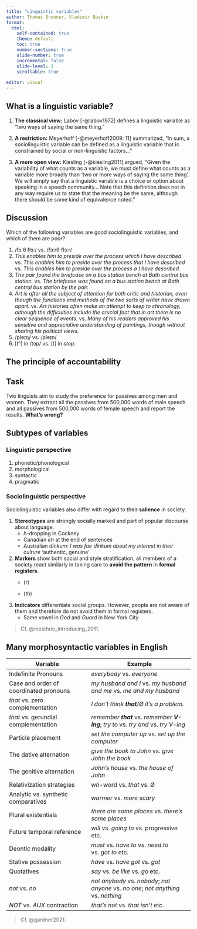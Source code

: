 ```yaml
---
title: "Linguistic variables"
author: Thomas Brunner, Vladimir Buskin
format:
  html:
    self-contained: true
    theme: default
    toc: true
    number-sections: true
    slide-number: true
    incremental: false
    slide-level: 3
    scrollable: true
    
editor: visual
---
```


## What is a linguistic variable?

1.  **The classical view:** Labov [-@labov1972] defines a linguistic
    variable as "two ways of saying the same thing."

2.  **A restriction:** Meyerhoff [-@meyerhoff2009: 11] summarized, "In
    sum, a sociolinguistic variable can be defined as a linguistic
    variable that is constrained by social or non-linguistic factors..."

3.  **A more open view:** Kiesling [-@kiesling2011] argued, "Given the
    variability of what counts as a variable, we must define what counts
    as a variable more broadly than 'two or more ways of saying the same
    thing'. We will simply say that a linguistic variable is a choice or
    option about speaking in a speech community... Note that this
    definition does not in any way require us to state that the meaning
    be the same, although there should be some kind of equivalence
    noted."

::: callout-caution
## Discussion

Which of the following variables are good sociolinguistic variables, and
which of them are poor?

1.  /fɔːθ flɔː/ vs. /fɔːrθ flɔːr/
2.  *This enables him to preside over the process which I have
    described* vs. *This enables him to preside over the process that I
    have described* vs. *This enables him to preside over the process ∅
    I have described*.
3.  *The pair found the briefcase on a bus station bench at Bath central
    bus station.* vs. *The briefcase was found on a bus station bench at
    Bath central bus station by the pair.*
4.  *Art is after all the subject of attention for both critic and
    historian, even though the functions and methods of the two sorts of
    writer have drawn apart.* vs. *Art histories often make an attempt
    to keep to chronology, although the difficulties include the crucial
    fact that in art there is no clear sequence of events.* vs. *Many of
    his readers approved his sensitive and appreciative understanding of
    paintings, though without sharing his political views.*
5.  /pleɪŋ/ vs. /pleɪn/
6.  \[tʰ\] in /tɔp/ vs. \[t\] in *stop*.
:::

## The principle of accountability

::: callout-caution
## Task

Two linguists aim to study the preference for passives among men and
women. They extract all the passives from 500,000 words of male speech
and all passives from 500,000 words of female speech and report the
results. **What's wrong?**
:::

## Subtypes of variables

### Linguistic perspective

1.  phonetic/phonological
2.  morphological
3.  syntactic
4.  pragmatic

### Sociolinguistic perspective

Sociolinguistic variables also differ with regard to their **salience**
in society.

1.  **Stereotypes** are strongly socially marked and part of popular
    discourse about language.
    -   *h*-dropping in Cockney
    -   Canadian *eh* at the end of sentences
    -   Australian *dinkum*: *I was fair dinkum about my interest in
        their culture* 'authentic, genuine'
2.  **Markers** show both social and style stratification; all members
    of a society react similarly in taking care to **avoid the pattern**
    in **formal registers**.
    -   \(r\)

    -   (th)
3.  **Indicators** differentiate social groups. However, people are not
    aware of them and therefore do not avoid them in formal registers.
    -   Same vowel in *God* and *Guard* in New York City

> Cf. @mesthrie_introducing_2011.

## Many morphosyntactic variables in English

| Variable                               | Example                                                                              |
|--------------------------------|----------------------------------------|
| Indefinite Pronouns                    | *everybody* vs. *everyone*                                                           |
| Case and order of coordinated pronouns | *my husband and I* vs. *my husband and me* vs. *me and my husband*                   |
| *that* vs. zero complementation        | *I don't think **that**/Ø it's a problem.*                                           |
| *that* vs. gerundial complementation   | *remember **that*** vs. *remember **V-ing***; *try to* vs. *try and* vs. *try V-ing* |
| Particle placement                     | *set the computer up* vs. *set up the computer*                                      |
| The dative alternation                 | *give the book to John* vs. *give John the book*                                     |
| The genitive alternation               | *John's house* vs. *the house of John*                                               |
| Relativization strategies              | *wh*-word vs. *that* vs. Ø                                                           |
| Analytic vs. synthetic comparatives    | *warmer* vs. *more scary*                                                            |
| Plural existentials                    | *there are some places* vs. *there's some places*                                    |
| Future temporal reference              | *will* vs. *going to* vs. progressive etc.                                           |
| Deontic modality                       | *must* vs. *have to* vs. *need to* vs. *got to* etc.                                 |
| Stative possession                     | *have* vs. *have got* vs. *got*                                                      |
| Quotatives                             | *say* vs. *be like* vs. *go* etc.                                                    |
| *not* vs. *no*                         | *not anybody* vs. *nobody*; *not anyone* vs. *no one*; *not anything* vs. *nothing*  |
| *NOT* vs. *AUX* contraction            | *that's not* vs. *that isn't* etc.                                                   |

> Cf. @gardner2021.
